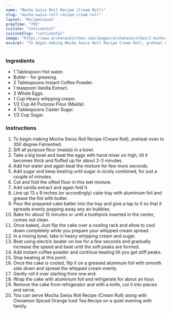 ---
name: "Mocha Swiss Roll Recipe (Cream Roll)"
slug: "mocha-swiss-roll-recipe-cream-roll"
layout: 'RecipeLayout'
prepTime: "795"
cuisine: "Continental"
cuisineSlug: "continental"
image: "https://www.archanaskitchen.com/images/archanaskitchen/1-Author/poojanadkarni/Mocha_Swiss_Roll__Jelly_Roll_Cream_Roll.jpg"
excerpt: "To begin making Mocha Swiss Roll Recipe Cream Roll, preheat oven to 350 degree Fahrenheit"
---

### Ingredients

- 1 Tablespoon Hot water.
- Butter - for greasing.
- 2 Tablespoons Instant Coffee Powder.
- 1 teaspoon Vanilla Extract.
- 3 Whole Eggs.
- 1 Cup Heavy whipping cream.
- 1/2 Cup All Purpose Flour (Maida).
- 4 Tablespoons Caster Sugar.
- 1/2 Cup Sugar.

### Instructions

1. To begin making Mocha Swiss Roll Recipe (Cream Roll), preheat oven to 350 degree Fahrenheit.
1. Sift all purpose flour (maida) in a bowl.
1. Take a big bowl and beat the eggs with hand mixer on high, till it becomes thick and fluffed up for about 2-3 minutes.
1. Add hot water and again beat the mixture for few more seconds.
1. Add sugar and keep beating until sugar is nicely combined, for just a couple of minutes.
1. Cut and fold the sifted flour in this wet mixture.
1. Add vanilla extract and again fold it.
1. Line up 13 x 9 inches (or accordingly) cake tray with aluminium foil and grease the foil with butter.
1. Pour the prepared cake batter into the tray and give a tap to it so that it spreads evenly popping away any air bubbles.
1. Bake for about 15 minutes or until a toothpick inserted in the center, comes out clean.
1. Once baked, Just flip the cake over a cooling rack and allow to cool down completely while you prepare your whipped cream spread.
1. In a mixing bowl, take in heavy whipping cream and sugar.
1. Beat using electric beater on low for a few seconds and gradually increase the speed and beat until the soft peaks are formed.
1. Add instant coffee powder and continue beating till you get stiff peaks.
1. Stop beating at this point.
1. Once the cake is cooled, flip it on a greased aluminum foil with smooth side down and spread the whipped cream evenly.
1. Gently roll it over starting from one end.
1. Wrap the cake with aluminium foil and refrigerate for about an hour.
1. Remove the cake from refrigerator and with a knife, cut it into pieces and serve.
1. You can serve Mocha Swiss Roll Recipe (Cream Roll) along with Cinnamon Spiced Orange Iced Tea Recipe on a quiet evening with family.
